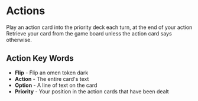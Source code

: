 # Actions

Play an action card into the priority deck each turn, at the end of your action Retrieve your card from the game board unless the action card says otherwise.

## Action Key Words

-   **Flip** - Flip an omen token dark
-   **Action** - The entire card's text
-   **Option** - A line of text on the card
-   **Priority** - Your position in the action cards that have been dealt
